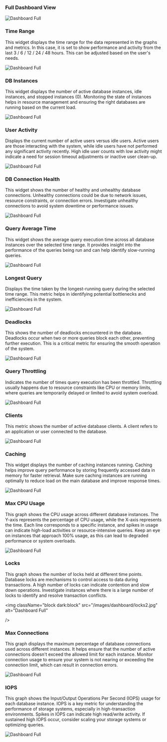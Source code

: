 ### Full Dashboard View

<img
  className="block dark:block"
  src="/images/dashboard/full3.jpg"
  alt="Dashboard Full"
/>  

### Time Range

This widget displays the time range for the data represented in the graphs and metrics. In this case, it is set to show performance and activity from the last 3 / 6 / 12 / 24 / 48 hours. This can be adjusted based on the user's needs.

<img
  className="block dark:block"
  src="/images/dashboard/time-range.jpg"
  alt="Dashboard Full"
  width={350}
/> 

### DB Instances

This widget displays the number of active database instances, idle instances, and stopped instances (0). Monitoring the state of instances helps in resource management and ensuring the right databases are running based on the current load.

<img
  className="block dark:block"
  src="/images/dashboard/db-instances2.jpg"
  alt="Dashboard Full"
  width={250}
/> 

### User Activity

Displays the current number of active users versus idle users. Active users are those interacting with the system, while idle users have not performed any significant activity recently.
High idle user counts with low activity might indicate a need for session timeout adjustments or inactive user clean-up.

<img
  className="block dark:block"
  src="/images/dashboard/user-activity.jpg"
  alt="Dashboard Full"
  width={250}
/> 

### DB Connection Health

This widget shows the number of healthy and unhealthy database connections. Unhealthy connections could be due to network issues, resource constraints, or connection errors.
Investigate unhealthy connections to avoid system downtime or performance issues.

<img
  className="block dark:block"
  src="/images/dashboard/connection-health2.jpg"
  alt="Dashboard Full"
  width={250}
/> 

### Query Average Time

This widget shows the average query execution time across all database instances over the selected time range. It provides insight into the performance of the queries being run and can help identify slow-running queries.

<img
  className="block dark:block"
  src="/images/dashboard/query-avg2.jpg"
  alt="Dashboard Full"
  width={250}
/> 

### Longest Query

Displays the time taken by the longest-running query during the selected time range. This metric helps in identifying potential bottlenecks and inefficiencies in the system.

<img
  className="block dark:block"
  src="/images/dashboard/longest-query2.jpg"
  alt="Dashboard Full"
  width={250}
/> 

### Deadlocks

This shows the number of deadlocks encountered in the database. Deadlocks occur when two or more queries block each other, preventing further execution. This is a critical metric for ensuring the smooth operation of the system.

<img
  className="block dark:block"
  src="/images/dashboard/deadlocks2.jpg"
  alt="Dashboard Full"
  width={250}
/> 

### Query Throttling

Indicates the number of times query execution has been throttled. Throttling usually happens due to resource constraints like CPU or memory limits, where queries are temporarily delayed or limited to avoid system overload.

<img
  className="block dark:block"
  src="/images/dashboard/query-throttling2.jpg"
  alt="Dashboard Full"
  width={250}
/> 

### Clients

This metric shows the number of active database clients. A client refers to an application or user connected to the database.

<img
  className="block dark:block"
  src="/images/dashboard/clients2.jpg"
  alt="Dashboard Full"
  width={250}
/> 

### Caching

This widget displays the number of caching instances running. Caching helps improve query performance by storing frequently accessed data in memory for faster retrieval.
Make sure caching instances are running optimally to reduce load on the main database and improve response times.

<img
  className="block dark:block"
  src="/images/dashboard/caching2.jpg"
  alt="Dashboard Full"
  width={250}
/> 

### Max CPU Usage

This graph shows the CPU usage across different database instances. The Y-axis represents the percentage of CPU usage, while the X-axis represents the time. Each line corresponds to a specific instance, and spikes in usage can indicate high-load activities or resource-intensive queries.
Keep an eye on instances that approach 100% usage, as this can lead to degraded performance or system overloads.

<img
  className="block dark:block"
  src="/images/dashboard/max-cpu.jpg"
  alt="Dashboard Full"
/> 

### Locks

This graph shows the number of locks held at different time points. Database locks are mechanisms to control access to data during transactions. A high number of locks can indicate contention and slow down operations.
Investigate instances where there is a large number of locks to identify and resolve transaction conflicts.

<img
  className="block dark:block"
  src="/images/dashboard/locks2.jpg"
  alt="Dashboard Full"

/> 

### Max Connections

This graph displays the maximum percentage of database connections used across different instances. It helps ensure that the number of active connections doesn't exceed the allowed limit for each instance.
Monitor connection usage to ensure your system is not nearing or exceeding the connection limit, which can result in connection errors.

<img
  className="block dark:block"
  src="/images/dashboard/max-connections.jpg"
  alt="Dashboard Full"
/> 

### IOPS

This graph shows the Input/Output Operations Per Second (IOPS) usage for each database instance. IOPS is a key metric for understanding the performance of storage systems, especially in high-transaction environments.
Spikes in IOPS can indicate high read/write activity. If sustained high IOPS occur, consider scaling your storage systems or optimizing queries.

<img
  className="block dark:block"
  src="/images/dashboard/iops.jpg"
  alt="Dashboard Full"
/>  